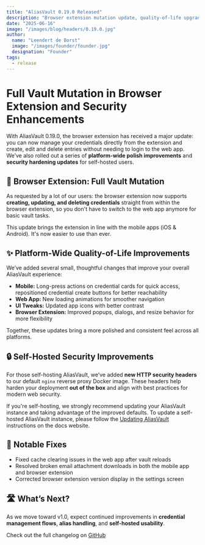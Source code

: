 ```yaml
---
title: "AliasVault 0.19.0 Released"
description: "Browser extension mutation update, quality-of-life upgrades, and security improvements"
date: "2025-06-16"
image: "/images/blog/headers/0.19.0.jpg"
author:
  name: "Leendert de Borst"
  image: "/images/founder/founder.jpg"
  designation: "Founder"
tags:
  - release
---
```


# Full Vault Mutation in Browser Extension and Security Enhancements

With AliasVault 0.19.0, the browser extension has received a major update: you can now manage your credentials directly from the extension and create, edit and delete entries without needing to login to the web app. We’ve also rolled out a series of **platform-wide polish improvements** and **security hardening updates** for self-hosted users.

<ClickableImage
  src="/images/blog/releases/0.19.0.jpg"
  alt="AliasVault 0.19.0 Release"
  caption="Vault mutation support is now available directly in the browser extension"
/>

## 🧩 Browser Extension: Full Vault Mutation

As requested by a lot of our users: the browser extension now supports **creating, updating, and deleting credentials** straight from within the browser extension, so you don't have to switch to the web app anymore for basic vault tasks.

This update brings the extension in line with the mobile apps (iOS & Android). It's now easier to use than ever.

## ✨ Platform-Wide Quality-of-Life Improvements

We’ve added several small, thoughtful changes that improve your overall AliasVault experience:

- **Mobile:** Long-press actions on credential cards for quick access, repositioned credential create buttons for better reachability
- **Web App:** New loading animations for smoother navigation
- **UI Tweaks:** Updated app icons with better contrast
- **Browser Extension:** Improved popups, dialogs, and resize behavior for more flexibility

Together, these updates bring a more polished and consistent feel across all platforms.

## 🔒 Self-Hosted Security Improvements

For those self-hosting AliasVault, we’ve added **new HTTP security headers** to our default `nginx` reverse proxy Docker image. These headers help harden your deployment **out of the box** and align with best practices for modern web security.

If you're self-hosting, we strongly recommend updating your AliasVault instance and taking advantage of the improved defaults. To update a self-hosted AliasVault instance, please follow the [Updating AliasVault](https://docs.aliasvault.net/installation/update/) instructions on the docs website.

## 🐞 Notable Fixes

- Fixed cache clearing issues in the web app after vault reloads
- Resolved broken email attachment downloads in both the mobile app and browser extension
- Corrected browser extension version display in the settings screen

## 🛣️ What’s Next?

As we move toward v1.0, expect continued improvements in **credential management flows**, **alias handling**, and **self-hosted usability**.

Check out the full changelog on [GitHub](https://github.com/aliasvault/aliasvault/compare/0.18.1...0.19.0)

<GitHubRelease version="0.19.0" />



